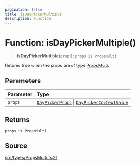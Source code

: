 ```yaml
---
pagination: false
title: isDayPickerMultiple
description: Function
---
```


# Function: isDayPickerMultiple()

> **isDayPickerMultiple**(`props`): `props is PropsMulti`

Returns true when the props are of type [PropsMulti](/api/latest/interfaces/PropsMulti.mdx).

## Parameters

| Parameter | Type |
| :------ | :------ |
| `props` | [`DayPickerProps`](/api/latest/type-aliases/DayPickerProps.mdx) \| [`DayPickerContextValue`](/api/latest/interfaces/DayPickerContextValue.mdx) |

## Returns

`props is PropsMulti`

## Source

[src/types/PropsMulti.ts:21](https://github.com/gpbl/react-day-picker/blob/575f9be39/src/types/PropsMulti.ts#L21)
